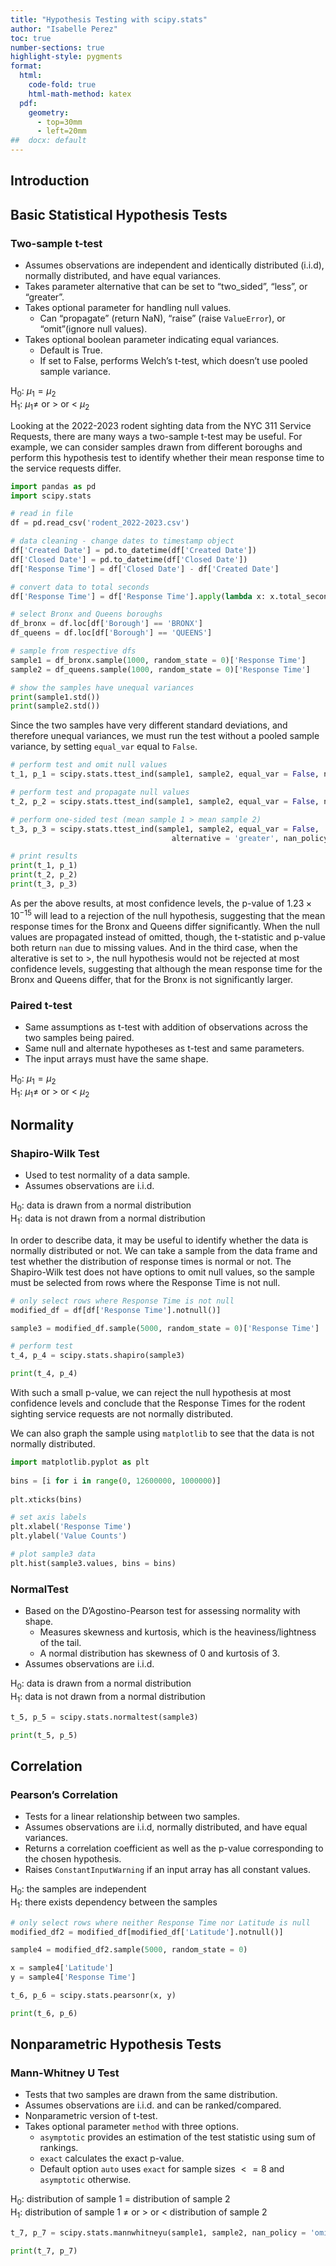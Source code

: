```yaml
---
title: "Hypothesis Testing with scipy.stats"
author: "Isabelle Perez"
toc: true
number-sections: true
highlight-style: pygments
format: 
  html: 
    code-fold: true
    html-math-method: katex
  pdf: 
    geometry: 
      - top=30mm
      - left=20mm
##  docx: default
--- 
```

## Introduction 

## Basic Statistical Hypothesis Tests 
### Two-sample t-test 
* Assumes observations are independent and identically distributed (i.i.d), 
normally distributed, and have equal variances. 
* Takes parameter alternative that can be set to "two_sided", "less", or "greater". 
* Takes optional parameter for handling null values. 
  + Can "propagate" (return NaN), "raise" (raise `ValueError`), or "omit"(ignore null values). 
* Takes optional boolean parameter indicating equal variances. 
  + Default is True.  
  + If set to False, performs Welch's t-test, which doesn't use pooled sample variance. 

| H~0~: $\mu_1 = \mu_2$  
| H~1~: $\mu_1 \neq$ or $>$ or $<$ $\mu_2$ 

Looking at the 2022-2023 rodent sighting data from the NYC 311 Service Requests, there are many
ways a two-sample t-test may be useful. For example, we can consider samples drawn from different
boroughs and perform this hypothesis test to identify whether their mean response time to 
the service requests differ. 
```python
import pandas as pd  
import scipy.stats  

# read in file 
df = pd.read_csv('rodent_2022-2023.csv')  

# data cleaning - change dates to timestamp object
df['Created Date'] = pd.to_datetime(df['Created Date'])
df['Closed Date'] = pd.to_datetime(df['Closed Date'])
df['Response Time'] = df['Closed Date'] - df['Created Date']

# convert data to total seconds
df['Response Time'] = df['Response Time'].apply(lambda x: x.total_seconds()) 

# select Bronx and Queens boroughs 
df_bronx = df.loc[df['Borough'] == 'BRONX']
df_queens = df.loc[df['Borough'] == 'QUEENS']

# sample from respective dfs 
sample1 = df_bronx.sample(1000, random_state = 0)['Response Time']
sample2 = df_queens.sample(1000, random_state = 0)['Response Time'] 

# show the samples have unequal variances 
print(sample1.std())
print(sample2.std())
```
Since the two samples have very different standard deviations, and therefore unequal variances, 
we must run the test without a pooled sample variance, by setting `equal_var` equal to `False`.

```python
# perform test and omit null values
t_1, p_1 = scipy.stats.ttest_ind(sample1, sample2, equal_var = False, nan_policy = 'omit')

# perform test and propagate null values
t_2, p_2 = scipy.stats.ttest_ind(sample1, sample2, equal_var = False, nan_policy = 'propagate')

# perform one-sided test (mean sample 1 > mean sample 2)
t_3, p_3 = scipy.stats.ttest_ind(sample1, sample2, equal_var = False, 
                                    alternative = 'greater', nan_policy = 'omit')

# print results 
print(t_1, p_1)
print(t_2, p_2)
print(t_3, p_3)
``` 
As per the above results, at most confidence levels, the p-value of $1.23 \times 10^{-15}$ will lead to 
a rejection of the null hypothesis, suggesting that the mean response times for the Bronx and
Queens differ significantly. When the null values are propagated instead of omitted, though,
the t-statistic and p-value both return `nan` due to missing values. And in the third case, when 
the alterative is set to $>$, the null hypothesis would not be rejected at most confidence levels,
suggesting that although the mean response time for the Bronx and Queens differ, that for the Bronx
is not significantly larger.  

### Paired t-test 
* Same assumptions as t-test with addition of observations across the two samples being 
paired. 
* Same null and alternate hypotheses as t-test and same parameters.  
* The input arrays must have the same shape. 

| H~0~: $\mu_1 = \mu_2$
| H~1~: $\mu_1 \neq$ or $>$ or $<$ $\mu_2$   

## Normality 
### Shapiro-Wilk Test 
* Used to test normality of a data sample.
* Assumes observations are i.i.d. 

| H~0~: data is drawn from a normal distribution  
| H~1~: data is not drawn from a normal distribution   

In order to describe data, it may be useful to identify whether the data is normally distributed
or not. We can take a sample from the data frame and test whether the distribution of response 
times is normal or not. The Shapiro-Wilk test does not have options to omit null values,
so the sample must be selected from rows where the Response Time is not null. 
```python
# only select rows where Response Time is not null 
modified_df = df[df['Response Time'].notnull()] 

sample3 = modified_df.sample(5000, random_state = 0)['Response Time'] 

# perform test  
t_4, p_4 = scipy.stats.shapiro(sample3) 

print(t_4, p_4)  
```  
With such a small p-value, we can reject the null hypothesis at most confidence levels and
conclude that the Response Times for the rodent sighting service requests are not
normally distributed. 

We can also graph the sample using `matplotlib` to see that the data is not normally distributed. 
```python
import matplotlib.pyplot as plt 
 
bins = [i for i in range(0, 12600000, 1000000)]
 
plt.xticks(bins)

# set axis labels 
plt.xlabel('Response Time') 
plt.ylabel('Value Counts')

# plot sample3 data 
plt.hist(sample3.values, bins = bins) 
``` 

### NormalTest 
* Based on the D'Agostino-Pearson test for assessing normality with shape. 
  + Measures skewness and kurtosis, which is the heaviness/lightness of the tail. 
  + A normal distribution has skewness of $0$ and kurtosis of $3$.  
* Assumes observations are i.i.d. 

| H~0~: data is drawn from a normal distribution  
| H~1~: data is not drawn from a normal distribution   

```python
t_5, p_5 = scipy.stats.normaltest(sample3)

print(t_5, p_5)  
``` 

## Correlation   
### Pearson's Correlation 
* Tests for a linear relationship between two samples.
* Assumes observations are i.i.d, normally distributed, and have equal variances.  
* Returns a correlation coefficient as well as the p-value corresponding to the chosen 
hypothesis. 
* Raises `ConstantInputWarning` if an input array has all constant values.   

| H~0~: the samples are independent 
| H~1~: there exists dependency between the samples 

```python
# only select rows where neither Response Time nor Latitude is null 
modified_df2 = modified_df[modified_df['Latitude'].notnull()]

sample4 = modified_df2.sample(5000, random_state = 0)  

x = sample4['Latitude'] 
y = sample4['Response Time'] 

t_6, p_6 = scipy.stats.pearsonr(x, y)

print(t_6, p_6)
``` 

## Nonparametric Hypothesis Tests   
### Mann-Whitney U Test 
* Tests that two samples are drawn from the same distribution. 
* Assumes observations are i.i.d. and can be ranked/compared. 
* Nonparametric version of t-test. 
* Takes optional parameter `method` with three options. 
  + `asymptotic` provides an estimation of the test statistic using sum
  of rankings.  
  + `exact` calculates the exact p-value. 
  + Default option `auto` uses `exact` for sample sizes $<= 8$ and 
  `asymptotic` otherwise. 

| H~0~: distribution of sample 1 $=$ distribution of sample 2
| H~1~: distribution of sample 1 $\neq$ or $>$ or $<$ distribution of sample 2  

```python
t_7, p_7 = scipy.stats.mannwhitneyu(sample1, sample2, nan_policy = 'omit')

print(t_7, p_7)
```   